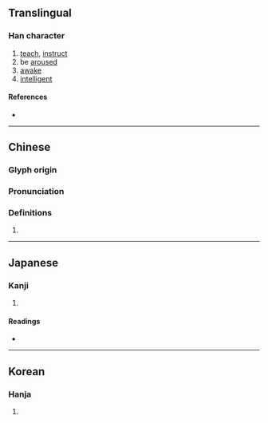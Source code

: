 {{also|斅}}
{{character info/new}}
==Translingual==

===Han character===
{{Han char|rn=66|rad=攴|as=16|sn=20|four=|canj=HDOK|ids=⿰學攵}}

# [[teach]], [[instruct]]
# be [[arouse]]d
# [[awake]]
# [[intelligent]]

====References====
* {{Han ref|kx=0476.271|hdz=80022.190|uh=6586|ud=25990}}

----

==Chinese==
{{zh-forms|s=敩}}

===Glyph origin===
{{Han etym}}

===Pronunciation===
{{zh-pron
|m=xiào
|c=haau6
|mc=
|oc=y
|cat=
}}

===Definitions===
{{zh-hanzi}}

# {{rfdef|zh}}

----

==Japanese==

===Kanji===
{{ja-kanji|grade=|rs=攴16}}

# {{defn|lang=ja|sort=攴16}}

====Readings====
* {{ja-readings|on=[[こう]] (kō), [[ぎょう]] (gyō), [[かく]] (kaku), [[がく]] (gaku)|kun=[[おしえる]] (oshieru)}}

----

==Korean==

===Hanja===
{{ko-hanja|hangeul=효|eumhun=|rv=hyo|mr=hyo|y=hyo}}

# {{defn|lang=ko|sort=攴16}}